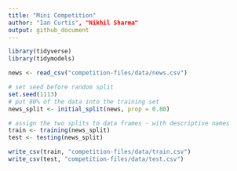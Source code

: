 ```yaml
---
title: "Mini Competition"
author: "Ian Curtis", "Nikhil Sharma"
output: github_document
---
```


```r
library(tidyverse)
library(tidymodels)

news <- read_csv("competition-files/data/news.csv")
```

```r
# set seed before random split
set.seed(1113)
# put 80% of the data into the training set
news_split <- initial_split(news, prop = 0.80)

# assign the two splits to data frames - with descriptive names
train <- training(news_split)
test <- testing(news_split)
```

```r
write_csv(train, "competition-files/data/train.csv")
write_csv(test, "competition-files/data/test.csv")
```



